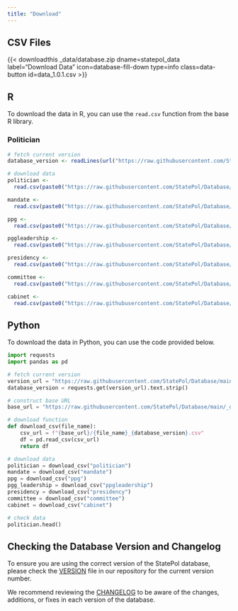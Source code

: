 ```yaml
---
title: "Download"
---
```


## CSV Files

{{< downloadthis _data/database.zip dname=statepol_data label="Download Data" icon=database-fill-down type=info class=data-button id=data_1.0.1.csv >}}


## R
To download the data in R, you can use the `read.csv` function from the base R library.

### Politician


```r
# fetch current version
database_version <- readLines(url("https://raw.githubusercontent.com/StatePol/Database/main/VERSION"))[1]

# download data
politician <- 
  read.csv(paste0("https://raw.githubusercontent.com/StatePol/Database/main/_data/database", "/politician_", database_version, ".csv"))

mandate <- 
  read.csv(paste0("https://raw.githubusercontent.com/StatePol/Database/main/_data/database", "/mandate_", database_version, ".csv"))

ppg <- 
  read.csv(paste0("https://raw.githubusercontent.com/StatePol/Database/main/_data/database", "/ppg_", database_version, ".csv"))

pggleadership <- 
  read.csv(paste0("https://raw.githubusercontent.com/StatePol/Database/main/_data/database", "/ppgleadership_", database_version, ".csv"))

presidency <- 
  read.csv(paste0("https://raw.githubusercontent.com/StatePol/Database/main/_data/database", "/presidency_", database_version, ".csv"))

committee <- 
  read.csv(paste0("https://raw.githubusercontent.com/StatePol/Database/main/_data/database", "/committee_", database_version, ".csv"))

cabinet <- 
  read.csv(paste0("https://raw.githubusercontent.com/StatePol/Database/main/_data/database", "/cabinet_", database_version, ".csv"))
```

## Python 

To download the data in Python, you can use the code provided below.

```python
import requests
import pandas as pd

# fetch current version
version_url = "https://raw.githubusercontent.com/StatePol/Database/main/VERSION"
database_version = requests.get(version_url).text.strip()

# construct base URL
base_url = "https://raw.githubusercontent.com/StatePol/Database/main/_data/database"

# download function
def download_csv(file_name):
    csv_url = f"{base_url}/{file_name}_{database_version}.csv"
    df = pd.read_csv(csv_url)
    return df

# download data
politician = download_csv("politician")
mandate = download_csv("mandate")
ppg = download_csv("ppg")
pgg_leadership = download_csv("ppgleadership")
presidency = download_csv("presidency")
committee = download_csv("committee")
cabinet = download_csv("cabinet")

# check data
politician.head()
```

## Checking the Database Version and Changelog
To ensure you are using the correct version of the StatePol database, please check the [VERSION](https://github.com/StatePol/Database/blob/main/VERSION) file in our repository for the current version number.

We recommend reviewing the [CHANGELOG](https://github.com/StatePol/Database/blob/main/CHANGELOG.md) to be aware of the changes, additions, or fixes in each version of the database.